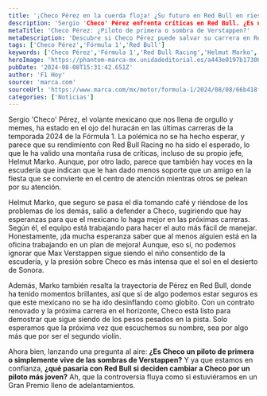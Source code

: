 ```yaml
---
title: '¡Checo Pérez en la cuerda floja! ¿Su futuro en Red Bull en riesgo?'
description: 'Sergio 'Checo' Pérez enfrenta críticas en Red Bull. ¿Es un piloto de primera o solo sombra de Verstappen? La controversia está servida.'
metaTitle: 'Checo Pérez: ¿Piloto de primera o sombra de Verstappen?'
metaDescription: 'Descubre si Checo Pérez puede salvar su carrera en Red Bull o si su futuro está en peligro. La controversia está que arde.'
tags: ['Checo Pérez','Fórmula 1','Red Bull']
keywords: ['Checo Pérez','Fórmula 1','Red Bull Racing','Helmut Marko','críticas']
heroImage: 'https://phantom-marca-mx.unidadeditorial.es/a443e0197b17300230dfd38386ac599c/resize/600/mx/assets/multimedia/imagenes/2024/08/08/17230807558033.jpg'
pubDate: '2024-08-08T15:31:42.651Z'
author: 'F1 Hoy'
source: 'marca.com'
sourceUrl: 'https://www.marca.com/mx/motor/formula-1/2024/08/08/66b418f722601d003f8b456c.html'
categories: ['Noticias']
---
```

Sergio 'Checo' Pérez, el volante mexicano que nos llena de orgullo y memes, ha estado en el ojo del huracán en las últimas carreras de la temporada 2024 de la Fórmula 1. La polémica no se ha hecho esperar, y parece que su rendimiento con Red Bull Racing no ha sido el esperado, lo que le ha valido una montaña rusa de críticas, incluso de su propio jefe, Helmut Marko. Aunque, por otro lado, parece que también hay voces en la escudería que indican que le han dado menos soporte que un amigo en la fiesta que se convierte en el centro de atención mientras otros se pelean por su atención.

Helmut Marko, que seguro se pasa el día tomando café y riéndose de los problemas de los demás, salió a defender a Checo, sugiriendo que hay esperanzas para que el mexicano lo haga mejor en las próximas carreras. Según él, el equipo está trabajando para hacer el auto más fácil de manejar. Honestamente, ¡da mucha esperanza saber que al menos alguien está en la oficina trabajando en un plan de mejora! Aunque, eso sí, no podemos ignorar que Max Verstappen sigue siendo el niño consentido de la escudería, y la presión sobre Checo es más intensa que el sol en el desierto de Sonora.

Además, Marko también resalta la trayectoria de Pérez en Red Bull, donde ha tenido momentos brillantes, así que si de algo podemos estar seguros es que este mexicano no se ha ido desinflando como globito. Con un contrato renovado y la próxima carrera en el horizonte, Checo está listo para demostrar que sigue siendo de los pesos pesados en la pista. Solo esperamos que la próxima vez que escuchemos su nombre, sea por algo más que por ser el segundo violín.

Ahora bien, lanzando una pregunta al aire: **¿Es Checo un piloto de primera o simplemente vive de las sombras de Verstappen?** Y ya que estamos en confianza, **¿qué pasaría con Red Bull si deciden cambiar a Checo por un piloto más joven?** Ah, que la controversia fluya como si estuviéramos en un Gran Premio lleno de adelantamientos.


